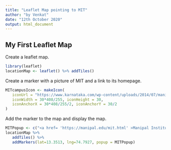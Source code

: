 ```yaml
---
title: "Leaflet Map pointing to MIT"
author: "by Venkat"
date: "12th October 2020"
output: html_document
---
```


## My First Leaflet Map
Create a leaflet map.
```r
library(leaflet)
locationMap <- leaflet() %>% addTiles()
```

Create a marker with a picture of MIT and a link to its homepage.
```r
MITcampusIcon <- makeIcon(
   iconUrl = "https://www.karnataka.com/wp-content/uploads/2014/07/manipal-institute-of-technology.jpg",
   iconWidth = 30*408/255, iconHeight = 30,
   iconAnchorX = 30*408/255/2, iconAnchorY = 30/2
)
```
Add the marker to the map and display the map.
```r
MITPopup <- c("<a href= 'https://manipal.edu/mit.html' >Manipal Institute of Tech<br><img src='https://www.karnataka.com/wp-content/uploads/2014/07/manipal-institute-of-technology.jpg' width='210' height='132'  alt='Manipal Institute of Technology' title='Yumit'></a>")
locationMap %>%
   addTiles() %>%
   addMarkers(lat=13.3513, lng=74.7927, popup = MITPopup)
```